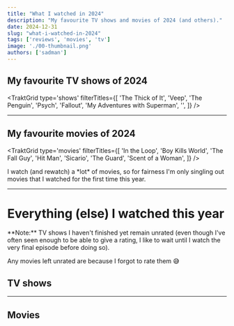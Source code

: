 ```yaml
---
title: "What I watched in 2024"
description: "My favourite TV shows and movies of 2024 (and others)."
date: 2024-12-31
slug: "what-i-watched-in-2024"
tags: ['reviews', 'movies', 'tv']
image: './00-thumbnail.png'
authors: ['sadman']
---
```



## My favourite TV shows of 2024

<TraktGrid
  type='shows'
  filterTitles={[
    'The Thick of It',
    'Veep',
    'The Penguin',
    'Psych',
    'Fallout',
    'My Adventures with Superman',
    '',
  ]}
/>

<hr/>

## My favourite movies of 2024

<TraktGrid
  type='movies'
  filterTitles={[
    'In the Loop',
    'Boy Kills World',
    'The Fall Guy',
    'Hit Man',
    'Sicario',
    'The Guard',
    'Scent of a Woman',
  ]}
/>

<Callout type="info" classes="border-grey-950/100 bg-grey-100 dark:border-grey-100/100 dark:bg-grey-950">
  I watch (and rewatch) a *lot* of movies, so for fairness I'm only singling out movies that I watched for the first time this year.
</Callout>

<hr/>

# Everything (else) I watched this year

<Callout type="info" classes="border-grey-950/100 bg-grey-100 dark:border-grey-100/100 dark:bg-grey-950">
  **Note:** TV shows I haven't finished yet remain unrated (even though I've often seen enough to be able to give a rating, I like to wait until I watch the very final episode before doing so).
  
  Any movies left unrated are because I forgot to rate them 😅
</Callout>

## TV shows

<TraktGrid
  filterYear={2024}
  type='shows'
/>

<hr/>

## Movies

<TraktGrid
  filterYear={2024}
  type='movies'
/>